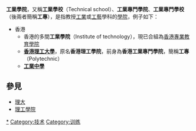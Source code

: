 {{多個問題|
{{Expert|time=2015-12-14T03:38:36+00:00}}
{{expand|time=2010-04-07}}
{{wwv}}
}}
{{Distinguish|工業中學}}
'''工業學院'''，又稱'''工業學校'''（Technical school）、'''工業專門學院'''、'''工業專門學校'''（後兩者簡稱'''工專'''），是指教授[[工業|工業]]或[[工藝|工藝]]學科的[[學院|學院]]，例子如下：

*香港
**香港的多間'''工業學院'''（Institute of technology），現已合組為[[香港專業教育學院|香港專業教育學院]]
**'''[[香港理工大學|香港理工大學]]'''，原名'''香港理工學院'''，前身為'''香港工業專門學院'''，簡稱'''工專'''（Polytechnic）
**'''[[工業中學|工業中學]]'''

==參見==
*[[理大|理大]]
*[[理工學院|理工學院]]

{{school-stub}}

[[Category:工业院校|*]]
[[Category:技术|Category:技术]]
[[Category:训练|Category:训练]]